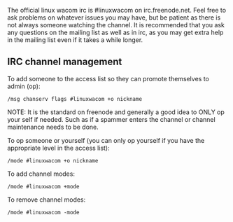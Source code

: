 The official linux wacom irc is #linuxwacom on irc.freenode.net.  Feel free to ask problems on whatever issues you may have, but be patient as there is not always someone watching the channel.  It is recommended that you ask any questions on the mailing list as well as in irc, as you may get extra help in the mailing list even if it takes a while longer.


==IRC channel management==

To add someone to the access list so they can promote themselves to admin (op):
 /msg chanserv flags #linuxwacom +o nickname

NOTE:  It is the standard on freenode and generally a good idea to ONLY op your self if needed.  Such as if a spammer enters the channel or channel maintenance needs to be done.

To op someone or yourself (you can only op yourself if you have the appropriate level in the access list):
 /mode #linuxwacom +o nickname

To add channel modes:
 /mode #linuxwacom +mode

To remove channel modes:
 /mode #linuxwacom -mode